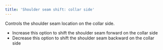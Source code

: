 ```yaml
---
title: 'Shoulder seam shift: collar side'
---
```


Controls the shoulder seam location on the collar side.

- Increase this option to shift the shoulder seam forward on the collar side
- Decrease this option to shift the shoulder seam backward on the collar side
